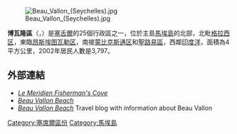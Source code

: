 [[Image:Beau_Vallon_(Seychelles).jpg|thumb]]

'''博瓦隆區'''（{{lang-fr|Beau Vallon}}，{{IPA-fr|bo valɔ̃}}）是[[塞舌爾|塞舌爾]]的25個行政區之一，位於主島[[馬埃島|馬埃島]]的北部，北毗[[格拉西区|格拉西区]]，東臨[[昂斯埃图瓦勒区|昂斯埃图瓦勒区]]，南接[[蒙比克斯通区|蒙比克斯通区]]和[[聖路易區|聖路易區]]，西鄰[[印度洋|印度洋]]，面積為4平方公里，2002年居民人數是3,797。

==外部連結==
* [https://web.archive.org/web/20110810211517/http://www.starwoodhotels.com/lemeridien/property/overview/index.html?propertyID=1802 ''Le Meridien Fisherman's Cove'']
* [http://www.helicopterseychelles.com/beau_vallon_mahe.html ''Beau Vallon Beach''] {{Wayback|url=http://www.helicopterseychelles.com/beau_vallon_mahe.html |date=20090615054049 }}
* [https://web.archive.org/web/20111006043117/http://www.iloveseychelles.com/beaches/beau-vallon-beach/ ''Beau Vallon Beach''] Travel blog with information about Beau Vallon

{{coord|4|36|S|55|25|E|region:SC_type:city|display=title}}

{{塞舌爾行政區劃}}

{{DEFAULTSORT:Beau Vallon}}
[[Category:塞席爾區份|Category:塞席爾區份]]
[[Category:馬埃島|Category:馬埃島]]

{{Seychelles-geo-stub}}